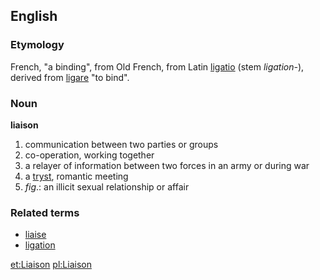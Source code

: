 ==English==
===Etymology===
French, "a binding", from Old French, from Latin [[ligatio]] (stem ''ligation-''), derived from [[ligare]] "to bind". 

===Noun===
'''liaison'''
#communication between two parties or groups
#co-operation, working together
#a relayer of information between two forces in an army or during war
#a [[tryst]], romantic meeting
#''fig''.: an illicit sexual relationship or affair

===Related terms===
*[[liaise]]
*[[ligation]]

[[et:Liaison]]
[[pl:Liaison]]